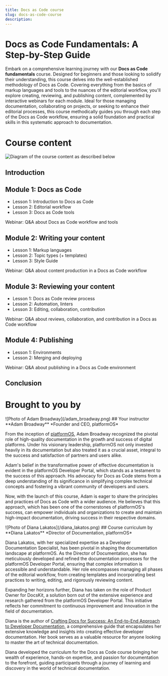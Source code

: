 ```yaml
---
title: Docs as Code course
slug: docs-as-code-course
description:  
---
```


# Docs as Code Fundamentals: A Step-by-Step Guide

Embark on a comprehensive learning journey with our **Docs as Code fundamentals** course. Designed for beginners and those looking to solidify their understanding, this course delves into the well-established methodology of Docs as Code. Covering everything from the basics of markup languages and tools to the nuances of the editorial workflow, you'll explore creating, reviewing, and publishing content, complemented by interactive webinars for each module. Ideal for those managing documentation, collaborating on projects, or seeking to enhance their editorial processes, this course methodically guides you through each step of the Docs as Code workflow, ensuring a solid foundation and practical skills in this systematic approach to documentation.

# Course content

![Diagram of the course content as described below](/docs-as-code-course-overview.png)

## Introduction

## Module 1: Docs as Code

* Lesson 1: Introduction to Docs as Code
* Lesson 2: Editorial workflow
* Lesson 3: Docs as Code tools

Webinar: Q&A about Docs as Code workflow and tools

## Module 2: Writing your content

* Lesson 1: Markup languages
* Lesson 2: Topic types (+ templates)
* Lesson 3: Style Guide

Webinar: Q&A about content production in a Docs as Code workflow

## Module 3: Reviewing your content

* Lesson 1: Docs as Code review process
* Lesson 2: Automation, linters
* Lesson 3: Editing, collaboration, contribution

Webinar: Q&A about reviews, collaboration, and contribution in a Docs as Code workflow

## Module 4: Publishing

* Lesson 1: Environments
* Lesson 2: Merging and deploying

Webinar: Q&A about publishing in a Docs as Code environment

## Conclusion

# Brought to you by

<Grid>
  <Card>
  ![Photo of Adam Broadway](/adam_broadway.png)
  </Card>
  <Card>
  ## Your instructor
  **Adam Broadway**  
  *Founder and CEO, platformOS*  
  </Card>
</Grid>

From the inception of [platformOS](https://www.platformos.com/), Adam Broadway recognized the pivotal role of high-quality documentation in the growth and success of digital platforms. Under his visionary leadership, platformOS not only invested heavily in its documentation but also treated it as a crucial asset, integral to the success and satisfaction of partners and users alike.

Adam's belief in the transformative power of effective documentation is evident in the platformOS Developer Portal, which stands as a testament to the success of this approach. His advocacy for Docs as Code stems from a deep understanding of its significance in simplifying complex technical concepts and fostering a vibrant community of developers and users.

Now, with the launch of this course, Adam is eager to share the principles and practices of Docs as Code with a wider audience. He believes that this approach, which has been one of the cornerstones of platformOS's success, can empower individuals and organizations to create and maintain high-impact documentation, driving success in their respective domains.  

<Grid>
  <Card>
  ![Photo of Diana Lakatos](/diana_lakatos.png)
  </Card>
  <Card>
  ## Course curriculum by
  **Diana Lakatos**   
  *Director of Documentation, platformOS* 
  </Card>
</Grid>

Diana Lakatos, with her specialized expertise as a Developer Documentation Specialist, has been pivotal in shaping the documentation landscape at platformOS. As the Director of Documentation, she has meticulously developed and refined the documentation processes for the platformOS Developer Portal, ensuring that complex information is accessible and understandable. Her role encompasses managing all phases of the editorial workflow, from creating templates and incorporating best practices to writing, editing, and rigorously reviewing content. 

Expanding her horizons further, Diana has taken on the role of Product Owner for DocsKit, a solution born out of the extensive experience and research gathered from the platformOS Developer Portal. This initiative reflects her commitment to continuous improvement and innovation in the field of documentation.

Diana is the author of [Crafting Docs for Success: An End-to-End Approach to Developer Documentation](https://www.amazon.com/Crafting-Docs-Success-End-End-ebook/dp/B0CD9RHQ4F/), a comprehensive guide that encapsulates her extensive knowledge and insights into creating effective developer documentation. Her book serves as a valuable resource for anyone looking to master the art of technical documentation.

Diana developed the curriculum for the Docs as Code course bringing her wealth of experience, hands-on expertise, and passion for documentation to the forefront, guiding participants through a journey of learning and discovery in the world of technical documentation.
